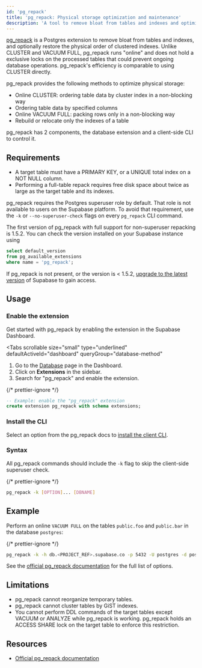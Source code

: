 ```yaml
---
id: 'pg_repack'
title: 'pg_repack: Physical storage optimization and maintenance'
description: 'A tool to remove bloat from tables and indexes and optimize physical data order and physical storage'
---
```


[pg_repack](https://github.com/reorg/pg_repack) is a Postgres extension to remove bloat from tables and indexes, and optionally restore the physical order of clustered indexes. Unlike CLUSTER and VACUUM FULL, pg_repack runs "online" and does not hold a exclusive locks on the processed tables that could prevent ongoing database operations. pg_repack's efficiency is comparable to using CLUSTER directly.

pg_repack provides the following methods to optimize physical storage:

- Online CLUSTER: ordering table data by cluster index in a non-blocking way
- Ordering table data by specified columns
- Online VACUUM FULL: packing rows only in a non-blocking way
- Rebuild or relocate only the indexes of a table

pg_repack has 2 components, the database extension and a client-side CLI to control it.

## Requirements

- A target table must have a PRIMARY KEY, or a UNIQUE total index on a NOT NULL column.
- Performing a full-table repack requires free disk space about twice as large as the target table and its indexes.

pg_repack requires the Postgres superuser role by default. That role is not available to users on the Supabase platform. To avoid that requirement, use the `-k` or `--no-superuser-check` flags on every `pg_repack` CLI command.

The first version of pg_repack with full support for non-superuser repacking is 1.5.2. You can check the version installed on your Supabase instance using

```sql
select default_version
from pg_available_extensions
where name = 'pg_repack';
```

If pg_repack is not present, or the version is < 1.5.2, [upgrade to the latest version](/docs/guides/platform/upgrading) of Supabase to gain access.

## Usage

### Enable the extension

Get started with pg_repack by enabling the extension in the Supabase Dashboard.

<Tabs
  scrollable
  size="small"
  type="underlined"
  defaultActiveId="dashboard"
  queryGroup="database-method"
>
<TabPanel id="dashboard" label="Dashboard">

1. Go to the [Database](https://supabase.com/dashboard/project/_/database/tables) page in the Dashboard.
2. Click on **Extensions** in the sidebar.
3. Search for "pg_repack" and enable the extension.

</TabPanel>
<TabPanel id="sql" label="SQL">

{/* prettier-ignore */}
```sql
-- Example: enable the "pg_repack" extension
create extension pg_repack with schema extensions;
```

</TabPanel>
</Tabs>

### Install the CLI

Select an option from the pg_repack docs to [install the client CLI](https://reorg.github.io/pg_repack/#download). 

### Syntax

All pg_repack commands should include the `-k` flag to skip the client-side superuser check.

{/* prettier-ignore */}
```sh
pg_repack -k [OPTION]... [DBNAME]
```

## Example

Perform an online `VACUUM FULL` on the tables `public.foo` and `public.bar` in the database `postgres`:

{/* prettier-ignore */}
```sh
pg_repack -k -h db.<PROJECT_REF>.supabase.co -p 5432 -U postgres -d postgres --no-order --table public.foo --table public.bar
```

See the [official pg_repack documentation](https://reorg.github.io/pg_repack/) for the full list of options.

## Limitations

- pg_repack cannot reorganize temporary tables.
- pg_repack cannot cluster tables by GiST indexes.
- You cannot perform DDL commands of the target tables except VACUUM or ANALYZE while pg_repack is working.
  pg_repack holds an ACCESS SHARE lock on the target table to enforce this restriction.

## Resources

- [Official pg_repack documentation](https://reorg.github.io/pg_repack/)

